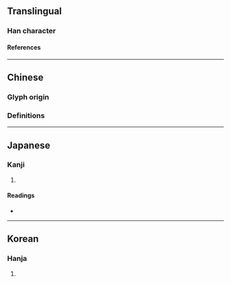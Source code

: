 {{character info}}
==Translingual==

===Han character===
{{Han char|rn=15|rad=冫|as=10|sn=12|four=|canj=IMUMT|ids=⿰冫豈}}

====References====
{{Han ref|kx=0133.100|dkj=01684|dj=0297.180|hdz=10300.030|uh=51D2}}

----

==Chinese==

===Glyph origin===
{{Han etym}}

===Definitions===
{{zh-see|皚|v}}

----

==Japanese==

===Kanji===
{{ja-kanji|grade=|rs=冫10}}

# {{rfdef|ja|sort=冫10}}

====Readings====
* {{ja-readings|on=[[ぎ]] (gi), [[げ]] (ge), [[かい]] (kai), [[がい]] (gai)|kun=[[さむい]] (samui)}}

----

==Korean==

===Hanja===
{{ko-hanja|hangeul=의|rv=ui|mr=ŭi}}

# {{rfdef|ko|sort=冫10}}
